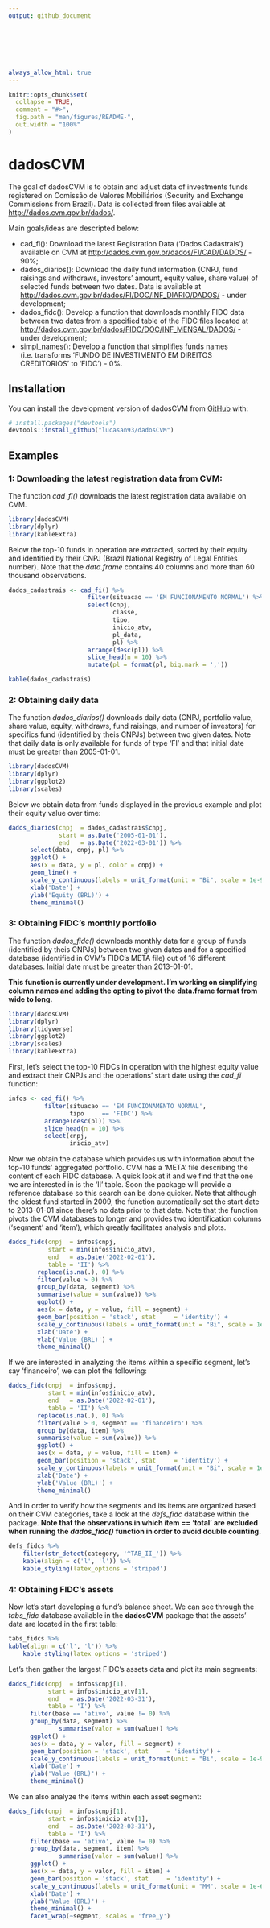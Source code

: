 ```yaml
---
output: github_document







always_allow_html: true
---
```


<!-- README.md is generated from README.Rmd. Please edit that file -->

```r
knitr::opts_chunk$set(
  collapse = TRUE,
  comment = "#>",
  fig.path = "man/figures/README-",
  out.width = "100%"
)
```

# dadosCVM

<!-- badges: start -->

<!-- badges: end -->

The goal of dadosCVM is to obtain and adjust data of investments funds registered on Comissão de Valores Mobiliários (Security and Exchange Commissions from Brazil). Data is collected from files available at <http://dados.cvm.gov.br/dados/>.

Main goals/ideas are descripted below:

-   cad_fi(): Download the latest Registration Data ('Dados Cadastrais') available on CVM at <http://dados.cvm.gov.br/dados/FI/CAD/DADOS/> - 90%;
-   dados_diarios(): Download the daily fund information (CNPJ, fund raisings and withdraws, investors' amount, equity value, share value) of selected funds between two dates. Data is available at <http://dados.cvm.gov.br/dados/FI/DOC/INF_DIARIO/DADOS/> - under development;
-   dados_fidc(): Develop a function that downloads monthly FIDC data between two dates from a specified table of the FIDC files located at <http://dados.cvm.gov.br/dados/FIDC/DOC/INF_MENSAL/DADOS/> - under development;
-   simpl_names(): Develop a function that simplifies funds names (i.e. transforms 'FUNDO DE INVESTIMENTO EM DIREITOS CREDITORIOS' to 'FIDC') - 0%.

## Installation

You can install the development version of dadosCVM from [GitHub](https://github.com/) with:

``` r
# install.packages("devtools")
devtools::install_github("lucasan93/dadosCVM")
```

## Examples

### 1: Downloading the latest registration data from CVM:

The function *cad_fi()* downloads the latest registration data available on CVM.

```r
library(dadosCVM)
library(dplyr)
library(kableExtra)
```

Below the top-10 funds in operation are extracted, sorted by their equity and identified by their CNPJ (Brazil National Registry of Legal Entities number). Note that the *data.frame* contains 40 columns and more than 60 thousand observations.

```r
dados_cadastrais <- cad_fi() %>%
                      filter(situacao == 'EM FUNCIONAMENTO NORMAL') %>% 
                      select(cnpj,
                             classe,
                             tipo,
                             inicio_atv,
                             pl_data,
                             pl) %>% 
                      arrange(desc(pl)) %>% 
                      slice_head(n = 10) %>% 
                      mutate(pl = format(pl, big.mark = ','))

kable(dados_cadastrais)
```

### 2: Obtaining daily data

The function *dados_diarios()* downloads daily data (CNPJ, portfolio value, share value, equity, withdraws, fund raisings, and number of investors) for specifics fund (identified by theis CNPJs) between two given dates. Note that daily data is only available for funds of type 'FI' and that initial date must be greater than 2005-01-01.

```r
library(dadosCVM)
library(dplyr)
library(ggplot2)
library(scales)
```

Below we obtain data from funds displayed in the previous example and plot their equity value over time:

```r
dados_diarios(cnpj  = dados_cadastrais$cnpj,
              start = as.Date('2005-01-01'),
              end   = as.Date('2022-03-01')) %>% 
      select(data, cnpj, pl) %>% 
      ggplot() +
      aes(x = data, y = pl, color = cnpj) +
      geom_line() +
      scale_y_continuous(labels = unit_format(unit = "Bi", scale = 1e-9)) +
      xlab('Date') +
      ylab('Equity (BRL)') +
      theme_minimal()
```

### 3: Obtaining FIDC's monthly portfolio

The function *dados_fidc()* downloads monthly data for a group of funds (identified by theis CNPJs) between two given dates and for a specified database (identified in CVM's FIDC's META file) out of 16 different databases. Initial date must be greater than 2013-01-01.

**This function is currently under development. I'm working on simplifying column names and adding the opting to pivot the data.frame format from wide to long.**

```r
library(dadosCVM)
library(dplyr)
library(tidyverse)
library(ggplot2)
library(scales)
library(kableExtra)
```

First, let's select the top-10 FIDCs in operation with the highest equity value and extract their CNPJs and the operations' start date using the *cad_fi* function:

```r
infos <- cad_fi() %>% 
          filter(situacao == 'EM FUNCIONAMENTO NORMAL',
                 tipo     == 'FIDC') %>% 
          arrange(desc(pl)) %>% 
          slice_head(n = 10) %>% 
          select(cnpj,
                 inicio_atv)
```

Now we obtain the database which provides us with information about the top-10 funds' aggregated portfolio. CVM has a 'META' file describing the content of each FIDC database. A quick look at it and we find that the one we are interested in is the 'II' table. Soon the package will provide a reference database so this search can be done quicker. Note that although the oldest fund started in 2009, the function automatically set the start date to 2013-01-01 since there's no data prior to that date. Note that the function pivots the CVM databases to longer and provides two identification columns ('segment' and 'item'), which greatly facilitates analysis and plots.

```r
dados_fidc(cnpj  = infos$cnpj,
           start = min(infos$inicio_atv),
           end   = as.Date('2022-02-01'),
           table = 'II') %>% 
        replace(is.na(.), 0) %>% 
        filter(value > 0) %>% 
        group_by(data, segment) %>% 
        summarise(value = sum(value)) %>% 
        ggplot() +
        aes(x = data, y = value, fill = segment) +
        geom_bar(position = 'stack', stat     = 'identity') +
        scale_y_continuous(labels = unit_format(unit = "Bi", scale = 1e-9)) +
        xlab('Date') +
        ylab('Value (BRL)') +
        theme_minimal()
```

If we are interested in analyzing the items within a specific segment, let's say 'financeiro', we can plot the following:

```r
dados_fidc(cnpj  = infos$cnpj,
           start = min(infos$inicio_atv),
           end   = as.Date('2022-02-01'),
           table = 'II') %>% 
        replace(is.na(.), 0) %>% 
        filter(value > 0, segment == 'financeiro') %>% 
        group_by(data, item) %>% 
        summarise(value = sum(value)) %>% 
        ggplot() +
        aes(x = data, y = value, fill = item) +
        geom_bar(position = 'stack', stat     = 'identity') +
        scale_y_continuous(labels = unit_format(unit = "Bi", scale = 1e-9)) +
        xlab('Date') +
        ylab('Value (BRL)') +
        theme_minimal()
```

And in order to verify how the segments and its items are organized based on their CVM categories, take a look at the *defs_fidc* database within the package. **Note that the observations in which item == 'total' are excluded when running the *dados_fidc()* function in order to avoid double counting.**

```r
defs_fidcs %>% 
    filter(str_detect(category, '^TAB_II_')) %>% 
    kable(align = c('l', 'l')) %>% 
    kable_styling(latex_options = 'striped')
```

### 4: Obtaining FIDC's assets

Now let's start developing a fund's balance sheet. We can see through the *tabs_fidc* database available in the **dadosCVM** package that the assets' data are located in the first table:

```r
tabs_fidcs %>% 
kable(align = c('l', 'l')) %>% 
    kable_styling(latex_options = 'striped')
```

Let's then gather the largest FIDC's assets data and plot its main segments:

```r
dados_fidc(cnpj  = infos$cnpj[1],
           start = infos$inicio_atv[1],
           end   = as.Date('2022-03-31'),
           table = 'I') %>%
      filter(base == 'ativo', value != 0) %>% 
      group_by(data, segment) %>% 
              summarise(valor = sum(value)) %>% 
      ggplot() +
      aes(x = data, y = valor, fill = segment) +
      geom_bar(position = 'stack', stat     = 'identity') +
      scale_y_continuous(labels = unit_format(unit = "Bi", scale = 1e-9)) +
      xlab('Date') +
      ylab('Value (BRL)') +
      theme_minimal()

```

We can also analyze the items within each asset segment:

```r
dados_fidc(cnpj  = infos$cnpj[1],
           start = infos$inicio_atv[1],
           end   = as.Date('2022-03-31'),
           table = 'I') %>%
      filter(base == 'ativo', value != 0) %>% 
      group_by(data, segment, item) %>% 
              summarise(valor = sum(value)) %>% 
      ggplot() +
      aes(x = data, y = valor, fill = item) +
      geom_bar(position = 'stack', stat     = 'identity') +
      scale_y_continuous(labels = unit_format(unit = "MM", scale = 1e-6)) +
      xlab('Date') +
      ylab('Value (BRL)') +
      theme_minimal() +
      facet_wrap(~segment, scales = 'free_y')
```
